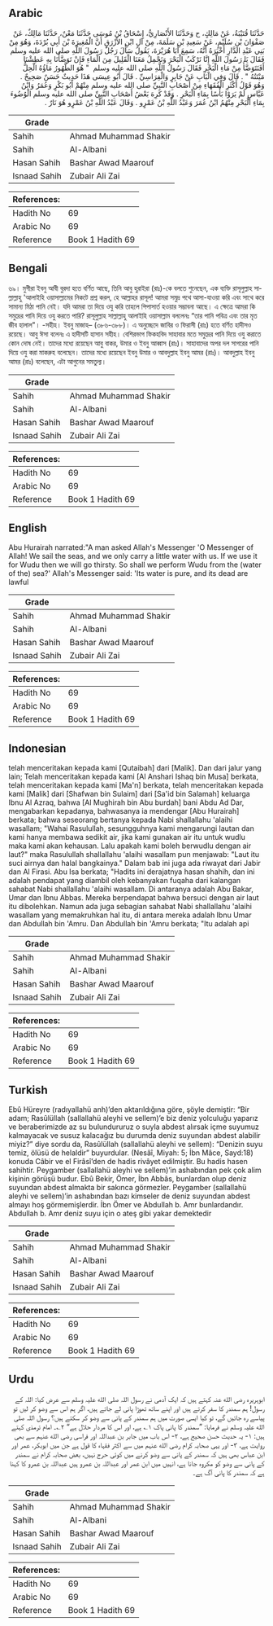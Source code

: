 ## Arabic


<div dir="rtl" lang="ar" style={{fontSize:'larger',backgroundColor:'#f8f9fa',padding:20}}>
حَدَّثَنَا قُتَيْبَةُ، عَنْ مَالِكٍ، ح وَحَدَّثَنَا الأَنْصَارِيُّ، إِسْحَاقُ بْنُ مُوسَى حَدَّثَنَا مَعْنٌ، حَدَّثَنَا مَالِكٌ، عَنْ صَفْوَانَ بْنِ سُلَيْمٍ، عَنْ سَعِيدِ بْنِ سَلَمَةَ، مِنْ آلِ ابْنِ الأَزْرَقِ أَنَّ الْمُغِيرَةَ بْنَ أَبِي بُرْدَةَ، وَهُوَ مِنْ بَنِي عَبْدِ الدَّارِ أَخْبَرَهُ أَنَّهُ، سَمِعَ أَبَا هُرَيْرَةَ، يَقُولُ سَأَلَ رَجُلٌ رَسُولَ اللَّهِ صلى الله عليه وسلم فَقَالَ يَا رَسُولَ اللَّهِ إِنَّا نَرْكَبُ الْبَحْرَ وَنَحْمِلُ مَعَنَا الْقَلِيلَ مِنَ الْمَاءِ فَإِنْ تَوَضَّأْنَا بِهِ عَطِشْنَا أَفَنَتَوَضَّأُ مِنْ مَاءِ الْبَحْرِ فَقَالَ رَسُولُ اللَّهِ صلى الله عليه وسلم ‏ "‏ هُوَ الطَّهُورُ مَاؤُهُ الْحِلُّ مَيْتَتُهُ ‏"‏ ‏.‏ قَالَ وَفِي الْبَابِ عَنْ جَابِرٍ وَالْفِرَاسِيِّ ‏.‏ قَالَ أَبُو عِيسَى هَذَا حَدِيثٌ حَسَنٌ صَحِيحٌ ‏.‏ وَهُوَ قَوْلُ أَكْثَرِ الْفُقَهَاءِ مِنْ أَصْحَابِ النَّبِيِّ صلى الله عليه وسلم مِنْهُمْ أَبُو بَكْرٍ وَعُمَرُ وَابْنُ عَبَّاسٍ لَمْ يَرَوْا بَأْسًا بِمَاءِ الْبَحْرِ ‏.‏ وَقَدْ كَرِهَ بَعْضُ أَصْحَابِ النَّبِيِّ صلى الله عليه وسلم الْوُضُوءَ بِمَاءِ الْبَحْرِ مِنْهُمُ ابْنُ عُمَرَ وَعَبْدُ اللَّهِ بْنُ عَمْرٍو ‏.‏ وَقَالَ عَبْدُ اللَّهِ بْنُ عَمْرٍو هُوَ نَارٌ ‏.‏
</div>
<div style={{backgroundColor:'#f8f9fa',padding:20, marginBottom: 10}}><table> <thead> <tr> <th>Grade</th> <th></th> </tr> </thead> <tbody> <tr><td>Sahih</td><td>Ahmad Muhammad Shakir</td></tr><tr><td>Sahih</td><td>Al-Albani</td></tr><tr><td>Hasan Sahih</td><td>Bashar Awad Maarouf</td></tr><tr><td>Isnaad Sahih</td><td>Zubair Ali Zai</td></tr></tbody></table><table> <thead> <tr> <th>References:</th> <th></th> </tr> </thead> <tbody><tr><td>Hadith No</td><td>69</td></tr><tr><td>Arabic No</td><td>69</td></tr><tr><td>Reference</td><td>Book 1 Hadith 69</td></tr></tbody></table></div>

## Bengali


<div dir="ltr" lang="bn" style={{fontSize:'larger',backgroundColor:'#f8f9fa',padding:20}}>
৬৯। মুগীরা ইবনু আবী বুরদা হতে বর্ণিত আছে, তিনি আবু হুরাইরা (রাঃ)-কে বলতে শুনেছেন, এক ব্যক্তি রাসূলুল্লাহ সাল্লাল্লাহু 'আলাইহি ওয়াসাল্লামের নিকটে প্রশ্ন করল, হে আল্লাহর রাসূল! আমরা সমুদ্র পথে আসা-যাওয়া করি এবং সাথে করে সামান্য মিঠা পানি নেই। যদি আমরা তা দিয়ে ওযু করি তাহলে পিপাসার্ত হওয়ার সম্ভাবনা আছে। এ ক্ষেত্রে আমরা কি সমুদ্রের পানি দিয়ে ওযু করতে পারি? রাসূলুল্লাহ সাল্লাল্লাহু আলাইহি ওয়াসাল্লাম বললেনঃ “তার পানি পবিত্র এবং তার মৃত জীব হালাল"। -সহীহ। ইবনু মাজাহ– (৩৮৬-৩৮৮)। এ অনুচ্ছেদে জাবির ও ফিরাসী (রাঃ) হতে বর্ণিত হাদীসও রয়েছে। আবু ঈসা বলেনঃ এ হাদীসটি হাসান সহীহ। বেশিরভাগ ফিকহবিদ সাহাবার মতে সমুদ্রের পানি দিয়ে ওযু করাতে কোন দোষ নেই। তাদের মধ্যে রয়েছেন আবু বাকর, উমার ও ইবনু আব্বাস (রাঃ)। সাহাবাদের অপর দল সাগরের পানি দিয়ে ওযু করা মাকরুহ বলেছেন। তাদের মধ্যে রয়েছেন ইবনু উমার ও আবদুল্লাহ ইবনু আমর (রাঃ)। আবদুল্লাহ ইবনু আমর (রাঃ) বলেছেন, এটা আগুনের সমতুল্য।
</div>
<div style={{backgroundColor:'#f8f9fa',padding:20, marginBottom: 10}}><table> <thead> <tr> <th>Grade</th> <th></th> </tr> </thead> <tbody> <tr><td>Sahih</td><td>Ahmad Muhammad Shakir</td></tr><tr><td>Sahih</td><td>Al-Albani</td></tr><tr><td>Hasan Sahih</td><td>Bashar Awad Maarouf</td></tr><tr><td>Isnaad Sahih</td><td>Zubair Ali Zai</td></tr></tbody></table><table> <thead> <tr> <th>References:</th> <th></th> </tr> </thead> <tbody><tr><td>Hadith No</td><td>69</td></tr><tr><td>Arabic No</td><td>69</td></tr><tr><td>Reference</td><td>Book 1 Hadith 69</td></tr></tbody></table></div>

## English


<div dir="ltr" lang="en" style={{fontSize:'larger',backgroundColor:'#f8f9fa',padding:20}}>
Abu Hurairah narrated:"A man asked Allah's Messenger 'O Messenger of Allah! We sail the seas, and we only carry a little water with us. If we use it for Wudu then we will go thirsty. So shall we perform Wudu from the (water of the) sea?' Allah's Messenger said: 'Its water is pure, and its dead are lawful
</div>
<div style={{backgroundColor:'#f8f9fa',padding:20, marginBottom: 10}}><table> <thead> <tr> <th>Grade</th> <th></th> </tr> </thead> <tbody> <tr><td>Sahih</td><td>Ahmad Muhammad Shakir</td></tr><tr><td>Sahih</td><td>Al-Albani</td></tr><tr><td>Hasan Sahih</td><td>Bashar Awad Maarouf</td></tr><tr><td>Isnaad Sahih</td><td>Zubair Ali Zai</td></tr></tbody></table><table> <thead> <tr> <th>References:</th> <th></th> </tr> </thead> <tbody><tr><td>Hadith No</td><td>69</td></tr><tr><td>Arabic No</td><td>69</td></tr><tr><td>Reference</td><td>Book 1 Hadith 69</td></tr></tbody></table></div>

## Indonesian


<div dir="ltr" lang="id" style={{fontSize:'larger',backgroundColor:'#f8f9fa',padding:20}}>
telah menceritakan kepada kami [Qutaibah] dari [Malik]. Dan dari jalur yang lain; Telah menceritakan kepada kami [Al Anshari Ishaq bin Musa] berkata, telah menceritakan kepada kami [Ma'n] berkata, telah menceritakan kepada kami [Malik] dari [Shafwan bin Sulaim] dari [Sa'id bin Salamah] keluarga Ibnu Al Azraq, bahwa [Al Mughirah bin Abu burdah] bani Abdu Ad Dar, mengabarkan kepadanya, bahwasanya ia mendengar [Abu Hurairah] berkata; bahwa seseorang bertanya kepada Nabi shallallahu 'alaihi wasallam; "Wahai Rasulullah, sesungguhnya kami mengarungi lautan dan kami hanya membawa sedikit air, jika kami gunakan air itu untuk wudlu maka kami akan kehausan. Lalu apakah kami boleh berwudlu dengan air laut?" maka Rasulullah shallallahu 'alaihi wasallam pun menjawab: "Laut itu suci airnya dan halal bangkainya." Dalam bab ini juga ada riwayat dari Jabir dan Al Firasi. Abu Isa berkata; "Hadits ini derajatnya hasan shahih, dan ini adalah pendapat yang diambil oleh kebanyakan fuqaha dari kalangan sahabat Nabi shallallahu 'alaihi wasallam. Di antaranya adalah Abu Bakar, Umar dan Ibnu Abbas. Mereka berpendapat bahwa bersuci dengan air laut itu dibolehkan. Namun ada juga sebagian sahabat Nabi shallallahu 'alaihi wasallam yang memakruhkan hal itu, di antara mereka adalah Ibnu Umar dan Abdullah bin 'Amru. Dan Abdullah bin 'Amru berkata; "Itu adalah api
</div>
<div style={{backgroundColor:'#f8f9fa',padding:20, marginBottom: 10}}><table> <thead> <tr> <th>Grade</th> <th></th> </tr> </thead> <tbody> <tr><td>Sahih</td><td>Ahmad Muhammad Shakir</td></tr><tr><td>Sahih</td><td>Al-Albani</td></tr><tr><td>Hasan Sahih</td><td>Bashar Awad Maarouf</td></tr><tr><td>Isnaad Sahih</td><td>Zubair Ali Zai</td></tr></tbody></table><table> <thead> <tr> <th>References:</th> <th></th> </tr> </thead> <tbody><tr><td>Hadith No</td><td>69</td></tr><tr><td>Arabic No</td><td>69</td></tr><tr><td>Reference</td><td>Book 1 Hadith 69</td></tr></tbody></table></div>

## Turkish


<div dir="ltr" lang="tr" style={{fontSize:'larger',backgroundColor:'#f8f9fa',padding:20}}>
Ebû Hüreyre (radıyallahü anh)’den aktarıldığına göre, şöyle demiştir: “Bir adam; Rasûlüllah (sallallahü aleyhi ve sellem)’e biz deniz yolculuğu yaparız ve beraberimizde az su bulundururuz o suyla abdest alırsak içme suyumuz kalmayacak ve susuz kalacağız bu durumda deniz suyundan abdest alabilir miyiz?” diye sordu da, Rasûlüllah (sallallahü aleyhi ve sellem): “Denizin suyu temiz, ölüsü de helaldir” buyurdular. (Nesâî, Miyah: 5; İbn Mâce, Sayd:18) konuda Câbir ve el Firâsî’den de hadis rivâyet edilmiştir. Bu hadis hasen sahihtir. Peygamber (sallallahü aleyhi ve sellem)’in ashabından pek çok alim kişinin görüşü budur. Ebû Bekir, Ömer, İbn Abbâs, bunlardan olup deniz suyundan abdest almakta bir sakınca görmezler. Peygamber (sallallahü aleyhi ve sellem)’in ashabından bazı kimseler de deniz suyundan abdest almayı hoş görmemişlerdir. İbn Ömer ve Abdullah b. Amr bunlardandır. Abdullah b. Amr deniz suyu için o ateş gibi yakar demektedir
</div>
<div style={{backgroundColor:'#f8f9fa',padding:20, marginBottom: 10}}><table> <thead> <tr> <th>Grade</th> <th></th> </tr> </thead> <tbody> <tr><td>Sahih</td><td>Ahmad Muhammad Shakir</td></tr><tr><td>Sahih</td><td>Al-Albani</td></tr><tr><td>Hasan Sahih</td><td>Bashar Awad Maarouf</td></tr><tr><td>Isnaad Sahih</td><td>Zubair Ali Zai</td></tr></tbody></table><table> <thead> <tr> <th>References:</th> <th></th> </tr> </thead> <tbody><tr><td>Hadith No</td><td>69</td></tr><tr><td>Arabic No</td><td>69</td></tr><tr><td>Reference</td><td>Book 1 Hadith 69</td></tr></tbody></table></div>

## Urdu


<div dir="rtl" lang="ur" style={{fontSize:'larger',backgroundColor:'#f8f9fa',padding:20}}>
ابوہریرہ رضی الله عنہ کہتے ہیں کہ ایک آدمی نے رسول اللہ صلی الله علیہ وسلم سے عرض کیا: اللہ کے رسول! ہم سمندر کا سفر کرتے ہیں اور اپنے ساتھ تھوڑا پانی لے جاتے ہیں، اگر ہم اس سے وضو کر لیں تو پیاسے رہ جائیں گے، تو کیا ایسی صورت میں ہم سمندر کے پانی سے وضو کر سکتے ہیں؟ رسول اللہ صلی الله علیہ وسلم نے فرمایا: ”سمندر کا پانی پاک ۱؎ ہے، اور اس کا مردار حلال ہے“ ۲؎۔ امام ترمذی کہتے ہیں: ۱- یہ حدیث حسن صحیح ہے، ۲- اس باب میں جابر بن عبداللہ اور فراسی رضی الله عنہم سے بھی روایت ہے، ۳- اور یہی صحابہ کرام رضی الله عنہم میں سے اکثر فقہاء کا قول ہے جن میں ابوبکر، عمر اور ابن عباس بھی ہیں کہ سمندر کے پانی سے وضو کرنے میں کوئی حرج نہیں، بعض صحابہ کرام نے سمندر کے پانی سے وضو کو مکروہ جانا ہے، انہیں میں ابن عمر اور عبداللہ بن عمرو ہیں عبداللہ بن عمرو کا کہنا ہے کہ سمندر کا پانی آگ ہے۔
</div>
<div style={{backgroundColor:'#f8f9fa',padding:20, marginBottom: 10}}><table> <thead> <tr> <th>Grade</th> <th></th> </tr> </thead> <tbody> <tr><td>Sahih</td><td>Ahmad Muhammad Shakir</td></tr><tr><td>Sahih</td><td>Al-Albani</td></tr><tr><td>Hasan Sahih</td><td>Bashar Awad Maarouf</td></tr><tr><td>Isnaad Sahih</td><td>Zubair Ali Zai</td></tr></tbody></table><table> <thead> <tr> <th>References:</th> <th></th> </tr> </thead> <tbody><tr><td>Hadith No</td><td>69</td></tr><tr><td>Arabic No</td><td>69</td></tr><tr><td>Reference</td><td>Book 1 Hadith 69</td></tr></tbody></table></div>